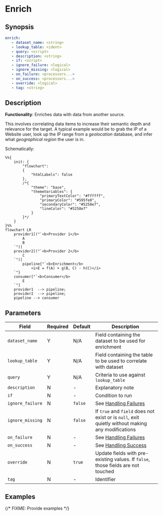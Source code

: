 # Enrich

## Synopsis

```yaml {2-4}
enrich:
   - dataset_name: <string>
   - lookup_table: <ident>
   - query: <script>
   - description: <string>
   - if: <script>
   - ignore_failure: <logical>
   - ignore_missing: <logical>
   - on_failure: <processors...>
   - on_success: <processors...>
   - override: <logical>
   - tag: <string>
```

## Description

**Functionality**: Enriches data with data from another source.

This involves correlating data items to increase their semantic depth and relevance for the target. A typical example would be to grab the IP of a Website user, look up the IP range from a _geolocation_ database, and infer what _geographical region_ the user is in.

Schematically:

```mermaid
%%{
	init: {
		"flowchart":
		{
			"htmlLabels": false
		},
		/*{
			"theme": "base",
			"themeVariables": {
				"primaryTextColor": "#ffffff",
				"primaryColor": "#595fe8",
				"secondaryColor": "#5258e7",
				"lineColor": "#5258e7"
			}
		}*/
	}
}%%
flowchart LR
	provider1[("`<b>Provider 1</b>
		A
		B
	`")]
	provider2[("`<b>Provider 2</b>
		C
	`")]
    	pipeline{"`<b>Enrichment</b>
			<i>E = f(A) + g(B, C) - h(C)</i>
	`"}
	consumer["`<b>Consumer</b>
		E
	`"]
	provider1  --> pipeline;
	provider2  --> pipeline;
	pipeline --> consumer
```

## Parameters

|Field|Required|Default|Description|
|---|---|---|---|
|`dataset_name`|Y|N/A|Field containing the dataset to be used for enrichment|
|`lookup_table`|Y|N/A|Field containing the table to be used to correlate with dataset|
|`query`|Y|N/A|Criteria to use against `lookup_table`|
|`description`|N|-|Explanatory note|
|`if`|N|-|Condition to run|
|`ignore_failure`|N|`false`|See [Handling Failures](../handling-failures.mdx)|
|`ignore_missing`|N|`false`|If `true` and `field` does not exist or is `null`, exit quietly without making any modifications|
|`on_failure`|N|-|See [Handling Failures](../handling-failures.mdx)|
|`on_success`|N|-|See [Handling Success](../handling-success.mdx)|
|`override`|N|`true`|Update fields with pre-existing values. If `false`, those fields are not touched|
|`tag`|N|-|Identifier|

## Examples

{/* FIXME: Provide examples */}
